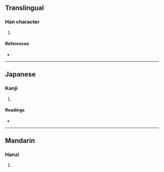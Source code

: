 {{character info/new}}
==Translingual==

===Han character===
{{Han char|rn=96|rad=玉|as=17|sn=21|four=|canj=MGANW|ids=⿰𤣩闌}}

# {{defn|Han|sort=玉17}}

====References====
* {{Han ref|kx=0745.150|dkj=21346|dj=1153.250|hdz=21146.090|uh=74D3|ud=29907}}

----

==Japanese==

===Kanji===
{{ja-kanji|grade=|rs=玉17}}

# {{defn|lang=ja|sort=玉17}}

====Readings====
* {{ja-readings|on=[[らん]] (ran)|kun=|nanori=}}

----

==Mandarin==

===Hanzi===
{{cmn-hanzi|pin=[[làn]] ([[lan4]])|wg=lan<sup>4</sup>}}

# {{defn|lang=cmn|sort=玉17}}